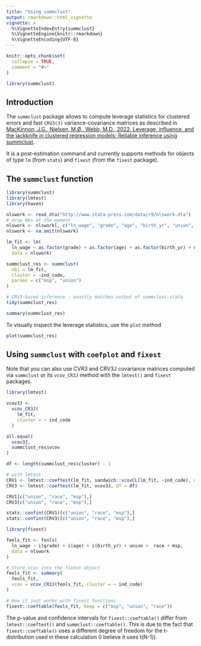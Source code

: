 ```yaml
---
title: "Using summclust"
output: rmarkdown::html_vignette
vignette: >
  %\VignetteIndexEntry{summclust}
  %\VignetteEngine{knitr::rmarkdown}
  %\VignetteEncoding{UTF-8}
---
```


```r
knitr::opts_chunk$set(
  collapse = TRUE,
  comment = "#>"
)
```

```r
library(summclust)
```

## Introduction 

The `summclust` package allows to compute leverage statistics for clustered errors and fast `CRV3(J)` variance-covariance matrices as described in [MacKinnon, J.G., Nielsen, M.Ø., Webb, M.D., 2022. Leverage, influence, and the jackknife in clustered regression models: Reliable inference using summclust](https://arxiv.org/abs/2205.03288). 

It is a post-estimation command and currently supports methods for objects of type `lm` (from `stats`) and `fixest` (from the `fixest` package). 

## The `summclust` function

```r
library(summclust)
library(lmtest)
library(haven)

nlswork <- read_dta("http://www.stata-press.com/data/r9/nlswork.dta")
# drop NAs at the moment
nlswork <- nlswork[, c("ln_wage", "grade", "age", "birth_yr", "union", "race", "msp", "ind_code")]
nlswork <- na.omit(nlswork)

lm_fit <- lm(
  ln_wage ~ as.factor(grade) + as.factor(age) + as.factor(birth_yr) + union +  race + msp,
  data = nlswork)

summclust_res <- summclust(
  obj = lm_fit,
  cluster = ~ind_code,
  params = c("msp", "union")
)

# CRV3-based inference - exactly matches output of summclust-stata
tidy(summclust_res)

summary(summclust_res)
```

To visually inspect the leverage statistics, use the `plot` method

```r
plot(summclust_res)
```

## Using `summclust` with `coefplot` and `fixest`

Note that you can also use CVR3 and CRV3J covariance matrices computed via `summclust` or its `vcov_CR3J` method with the `lmtest()` and `fixest` packages.

```r
library(lmtest)

vcov3J <- 
  vcov_CR3J(
    lm_fit, 
    cluster = ~ ind_code
  )

all.equal(
  vcov3J, 
  summclust_res$vcov
)

df <- length(summclust_res$cluster) - 1

# with lmtest
CRV1 <- lmtest::coeftest(lm_fit, sandwich::vcovCL(lm_fit, ~ind_code), df = df)
CRV3 <- lmtest::coeftest(lm_fit, vcov3J, df = df)

CRV1[c("union", "race", "msp"),]
CRV3[c("union", "race", "msp"),]

stats::confint(CRV1)[c("union", "race", "msp"),]
stats::confint(CRV3)[c("union", "race", "msp"),]
```

```r
library(fixest)

feols_fit <- feols(
  ln_wage ~ i(grade) + i(age) + i(birth_yr) + union +  race + msp,
  data = nlswork
)

# Store vcov into the fixest object
feols_fit <- summary(
  feols_fit, 
  vcov = vcov_CR3J(feols_fit, cluster = ~ ind_code)
)

# Now it just works with fixest functions
fixest::coeftable(feols_fit, keep = c("msp", "union", "race"))
```

The p-value and confidence intervals for `fixest::coeftable()` differ from `lmtest::coeftest()` and `summclust::coeftable()`. This is due to the fact that `fixest::coeftable()` uses a different degree of freedom for the t-distribution used in these calculation (I believe it uses t(N-1)).


